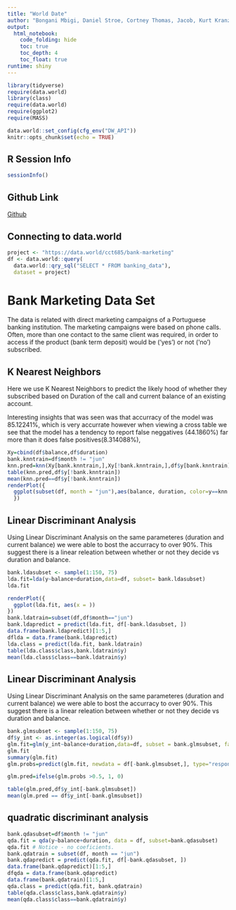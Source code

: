 ```yaml
---
title: "World Date"
author: "Bongani Mbigi, Daniel Stroe, Cortney Thomas, Jacob, Kurt Kranz"
output:
  html_notebook:
    code_folding: hide
    toc: true
    toc_depth: 4
    toc_float: true
runtime: shiny
---
```


```r
library(tidyverse)
require(data.world)
library(class)
require(data.world)
require(ggplot2)
require(MASS)

data.world::set_config(cfg_env("DW_API"))
knitr::opts_chunk$set(echo = TRUE)
```
  
## **R Session Info**  

```r
sessionInfo()
```

## **Github Link** 

[Github]( https://github.com/bongani-m/f17daproject2-mbigi-stroe-kranz-thomas-rodenbusch)

## **Connecting to data.world** 
```r
project <- "https://data.world/cct685/bank-marketing"
df <- data.world::query(
  data.world::qry_sql("SELECT * FROM banking_data"),
  dataset = project)
```

# Bank Marketing Data Set 

The data is related with direct marketing campaigns of a Portuguese banking institution. The marketing campaigns were based on phone calls. Often, more than one contact to the same client was required, in order to access if the product (bank term deposit) would be ('yes') or not ('no') subscribed. 


## **K Nearest Neighbors** 
Here we use K Nearest Neighbors to predict the likely hood of whether they subscribed based on Duration of the call and current balance of an existing account.

Interesting insights that was seen was that  accurracy of the model was 85.12241%, which is very accurrate however when viewing a cross table we see that the model has a tendency to report false neggatives (44.1860%) far more than it does false positives(8.314088%),

```r
Xy=cbind(df$balance,df$duration)
bank.knntrain=df$month != "jun"
knn.pred=knn(Xy[bank.knntrain,],Xy[!bank.knntrain,],df$y[bank.knntrain],k=1)
table(knn.pred,df$y[!bank.knntrain])
mean(knn.pred==df$y[!bank.knntrain])
renderPlot({
  ggplot(subset(df, month = "jun"),aes(balance, duration, color=y==knn.pred)) + geom_point()
  })
```


## Linear Discriminant Analysis

Using Linear Discriminant Analysis on the same parameteres (duration and current balance) we were able to bost the accurracy to over 90%. This suggest there is a linear releation between whether or not they decide vs duration and balance.

```r
bank.ldasubset <- sample(1:150, 75)
lda.fit=lda(y~balance+duration,data=df, subset= bank.ldasubset)
lda.fit

renderPlot({
  ggplot(lda.fit, aes(x = ))
})
bank.ldatrain=subset(df,df$month=="jun")
bank.ldapredict = predict(lda.fit, df[-bank.ldasubset, ])
data.frame(bank.ldapredict)[1:5,]
dflda = data.frame(bank.ldapredict)
lda.class = predict(lda.fit, bank.ldatrain)
table(lda.class$class,bank.ldatrain$y)
mean(lda.class$class==bank.ldatrain$y)
```

## Linear Discriminant Analysis

Using Linear Discriminant Analysis on the same parameteres (duration and current balance) we were able to bost the accurracy to over 90%. This suggest there is a linear releation between whether or not they decide vs duration and balance.

```r
bank.glmsubset <- sample(1:150, 75)
df$y_int <- as.integer(as.logical(df$y))
glm.fit=glm(y_int~balance+duration,data=df, subset = bank.glmsubset, family=binomial)
glm.fit
summary(glm.fit)
glm.probs=predict(glm.fit, newdata = df[-bank.glmsubset,], type="response")

glm.pred=ifelse(glm.probs >0.5, 1, 0)

table(glm.pred,df$y_int[-bank.glmsubset])
mean(glm.pred == df$y_int[-bank.glmsubset])
```


## quadratic discriminant analysis

```r
bank.qdasubset=df$month != "jun"
qda.fit = qda(y~balance+duration, data = df, subset=bank.qdasubset)
qda.fit # Notice - no coeficients.
bank.qdatrain = subset(df, month == "jun")
bank.qdapredict = predict(qda.fit, df[-bank.qdasubset, ])
data.frame(bank.qdapredict)[1:5,]
dfqda = data.frame(bank.qdapredict)
data.frame(bank.qdatrain)[1:5,]
qda.class = predict(qda.fit, bank.qdatrain)
table(qda.class$class,bank.qdatrain$y)
mean(qda.class$class==bank.qdatrain$y)
```